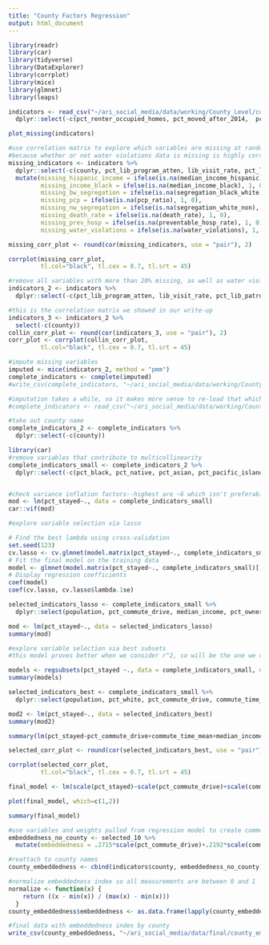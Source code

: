 ```yaml
---
title: "County Factors Regression"
output: html_document
---
```


```r
library(readr)
library(car)
library(tidyverse)
library(DataExplorer)
library(corrplot)
library(mice)
library(glmnet)
library(leaps)
```

```r
indicators <- read_csv("~/ari_social_media/data/working/County_Level/county_level_indicators.csv") %>%
  dplyr::select(-c(pct_renter_occupied_homes, pct_moved_after_2014,  pct_moved_2010_2014, pct_moved_2000_2009, pct_moved_1990_1999, pct_moved_1980_1989, pct_moved_1979_earlier, pct_movers_within_county, pct_health_ins))

```

```r
plot_missing(indicators)

#use correlation matrix to explore which variables are missing at random
#because whether or not water violations data is missing is highly correlated with a number of variables, we've decided to remove it
missing_indicators <- indicators %>%
  dplyr::select(-c(county, pct_lib_program_atten, lib_visit_rate, pct_lib_patrons, lib_hours_per_person))%>%
  mutate(missing_hispanic_income = ifelse(is.na(median_income_hispanic), 1, 0),
         missing_income_black = ifelse(is.na(median_income_black), 1, 0),
         missing_bw_segregation = ifelse(is.na(segregation_black_white), 1, 0),
         missing_pcp = ifelse(is.na(pcp_ratio), 1, 0),
         missing_nw_segregation = ifelse(is.na(segregation_white_non), 1, 0),
         missing_death_rate = ifelse(is.na(death_rate), 1, 0),
         missing_prev_hosp = ifelse(is.na(preventable_hosp_rate), 1, 0),
         missing_water_violations = ifelse(is.na(water_violations), 1, 0))

missing_corr_plot <- round(cor(missing_indicators, use = "pair"), 2)

corrplot(missing_corr_plot,
         tl.col="black", tl.cex = 0.7, tl.srt = 45)
```

```r
#remove all variables with more than 20% missing, as well as water violations (appears to be missing not at random), and percent registered voted and percent less than high school (perfectly correlated with other variables)
indicators_2 <- indicators %>%
  dplyr::select(-c(pct_lib_program_atten, lib_visit_rate, pct_lib_patrons, lib_hours_per_person, water_violations, pct_reg_voted, pct_less_than_hs))

#this is the correlation matrix we showed in our write-up
indicators_3 <- indicators_2 %>%
  select(-c(county))
collin_corr_plot <- round(cor(indicators_3, use = "pair"), 2)
corr_plot <- corrplot(collin_corr_plot,
         tl.col="black", tl.cex = 0.7, tl.srt = 45)

#impute missing variables
imputed <- mice(indicators_2, method = "pmm")
complete_indicators <- complete(imputed)
#write_csv(complete_indicators, "~/ari_social_media/data/working/County_Level/county_level_indicators_w_imputation.csv")

#imputation takes a while, so it makes more sense to re-load that which someone imputed previously (it's the same every time)
#complete_indicators <- read_csv("~/ari_social_media/data/working/County_Level/county_level_indicators_w_imputation.csv")

#take out county name
complete_indicators_2 <- complete_indicators %>%
  dplyr::select(-c(county))
```


```r
library(car)
#remove variables that contribute to multicollinearity
complete_indicators_small <- complete_indicators_2 %>%
  dplyr::select(-c(pct_black, pct_native, pct_asian, pct_pacific_islander, pct_race_other, pct_commute_carpool, pct_commute_public, pct_commute_walk, pct_commute_other, pct_work_home, pct_private_health_ins, pct_public_health_ins, pct_attained_hs, pct_some_college, pct_associates, pct_bachelors, pct_grad_degree, pct_hs_or_higher, pct_college_or_higher, median_income_white, median_income_black, median_income_hispanic, pct_child_food_insecure, segregation_black_white, pct_registered, pct_children_poverty, pct_impoverished, pct_food_insecure, pct_fair_poor_health))


#check variance inflation factors--highest are ~6 which isn't preferable, but we deemed acceptable in this case
mod <- lm(pct_stayed~., data = complete_indicators_small)
car::vif(mod)
```

```r
#explore variable selection via lasso

# Find the best lambda using cross-validation
set.seed(123) 
cv.lasso <- cv.glmnet(model.matrix(pct_stayed~., complete_indicators_small)[,-1], complete_indicators_small$pct_stayed, alpha = 1, family = "gaussian")
# Fit the final model on the training data
model <- glmnet(model.matrix(pct_stayed~., complete_indicators_small)[,-1], complete_indicators_small$pct_stayed, alpha = 1, family = "gaussian", lambda = cv.lasso$lambda.min)
# Display regression coefficients
coef(model)
coef(cv.lasso, cv.lasso$lambda.1se)

selected_indicators_lasso <- complete_indicators_small %>%
  dplyr::select(population, pct_commute_drive, median_income, pct_owner_occupied_homes, pct_enrolled_prek, social_assoc_rate, segregation_white_non, segregation_white_non, pct_rural, pct_stayed)

mod <- lm(pct_stayed~., data = selected_indicators_lasso)
summary(mod)
```


```r
#explore variable selection via best subsets
#this model proves better when we consider r^2, so will be the one we use

models <- regsubsets(pct_stayed ~., data = complete_indicators_small, nvmax = 10, nbest=1)
summary(models)

selected_indicators_best <- complete_indicators_small %>%
  dplyr::select(population, pct_white, pct_commute_drive, commute_time_mean, median_income, income_ratio, air_pollution, segregation_white_non, pct_rural, pct_voted, pct_stayed)

mod2 <- lm(pct_stayed~., data = selected_indicators_best)
summary(mod2)
```


```r
summary(lm(pct_stayed~pct_commute_drive+commute_time_mean+median_income+income_ratio+air_pollution+pct_white+segregation_white_non+population+pct_rural+pct_voted, data = complete_indicators_small))

selected_corr_plot <- round(cor(selected_indicators_best, use = "pair"), 2)

corrplot(selected_corr_plot,
         tl.col="black", tl.cex = 0.7, tl.srt = 45)

final_model <- lm(scale(pct_stayed)~scale(pct_commute_drive)+scale(commute_time_mean)+scale(median_income)+scale(income_ratio)+scale(air_pollution)+scale(pct_white)+scale(segregation_white_non)+scale(population)+scale(pct_rural)+scale(pct_voted), data = selected_indicators_best)

plot(final_model, which=c(1,2))

summary(final_model)

```

```r
#use variables and weights pulled from regression model to create community embeddedness index
embeddedness_no_county <- selected_10 %>%
  mutate(embeddedness = .2715*scale(pct_commute_drive)+.2192*scale(commute_time_mean)-.4399*scale(median_income)-.1851*scale(income_ratio)+.1279*scale(air_pollution)+.1552*scale(pct_white)+.1302*scale(segregation_white_non)+.2676*scale(population)+.3267*scale(pct_rural)+.1623*scale(pct_voted))

#reattach to county names
county_embeddedness <- cbind(indicators$county, embeddedness_no_county)

#normalize embeddedness index so all measurements are between 0 and 1
normalize <- function(x) {
    return ((x - min(x)) / (max(x) - min(x)))
  }
county_embeddedness$embeddedness <- as.data.frame(lapply(county_embeddedness["embeddedness"], normalize))

#final data with embeddedness index by county
write_csv(county_embeddedness, "~/ari_social_media/data/final/county_embeddedness_normalized.csv")
```
